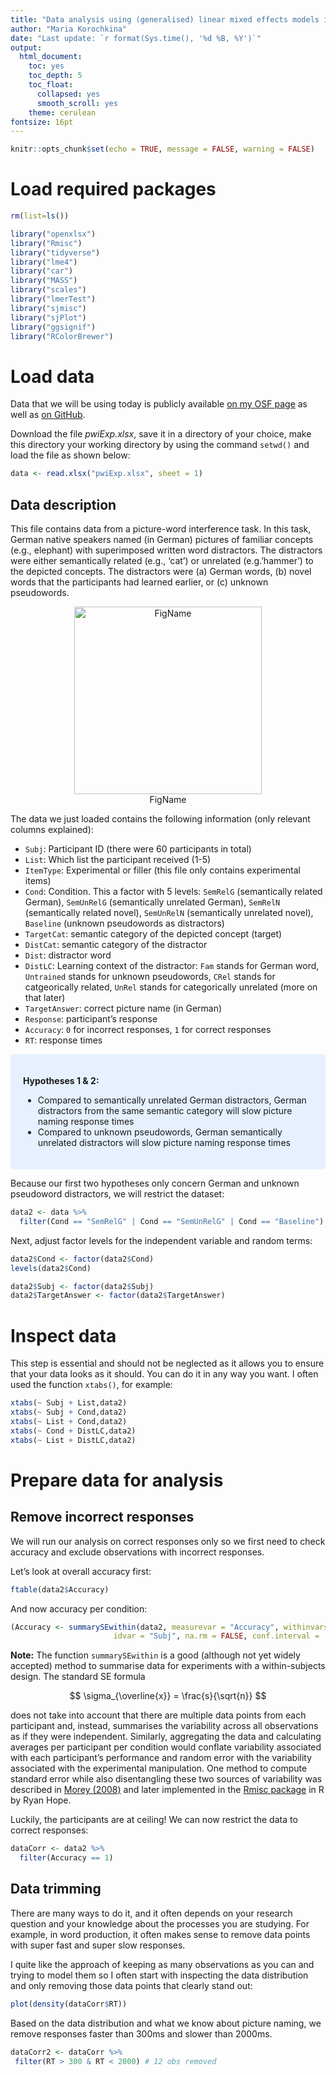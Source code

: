 ```yaml
---
title: "Data analysis using (generalised) linear mixed effects models in R"
author: "Maria Korochkina"
date: "Last update: `r format(Sys.time(), '%d %B, %Y')`"
output:
  html_document:
    toc: yes
    toc_depth: 5
    toc_float:
      collapsed: yes
      smooth_scroll: yes
    theme: cerulean
fontsize: 16pt
---
```


```r
knitr::opts_chunk$set(echo = TRUE, message = FALSE, warning = FALSE)
```

# Load required packages

```r
rm(list=ls())

library("openxlsx")
library("Rmisc")
library("tidyverse")
library("lme4")
library("car")
library("MASS")
library("scales")
library("lmerTest")
library("sjmisc")
library("sjPlot")
library("ggsignif")
library("RColorBrewer")
```

# Load data

Data that we will be using today is publicly available [on my OSF page](https://osf.io/g7ftz/) as well as [on GitHub](https://github.com/mariakna/MQ-eResearchTraning--G-LMEmodels).

Download the file *pwiExp.xlsx*, save it in a directory of your choice, make this directory your working directory by using the command `setwd()` and load the file as shown below:

```r
data <- read.xlsx("pwiExp.xlsx", sheet = 1)
```

## Data description

This file contains data from a picture-word interference task. In this task, German native speakers named (in German) pictures of familiar concepts (e.g., elephant) with superimposed written word distractors. The distractors were either semantically related (e.g., 'cat') or unrelated (e.g.'hammer') to the depicted concepts. The distractors were (a) German words, (b) novel words that the participants had learned earlier, or (c) unknown pseudowords. 

<center>
![FigName](pwi.png){width=300px}
</center>

The data we just loaded contains the following information (only relevant columns explained):

- `Subj`: Participant ID (there were 60 participants in total)
- `List`: Which list the participant received (1-5)
- `ItemType`: Experimental or filler (this file only contains experimental items)
- `Cond`: Condition. This a factor with 5 levels: `SemRelG` (semantically related German), `SemUnRelG` (semantically unrelated German), `SemRelN` (semantically related novel), `SemUnRelN` (semantically unrelated novel), `Baseline` (unknown pseudowords as distractors)
- `TargetCat`: semantic category of the depicted concept (target)
- `DistCat`: semantic category of the distractor
- `Dist`: distractor word
- `DistLC`: Learning context of the distractor: `Fam` stands for German word, `Untrained` stands for unknown pseudowords, `CRel` stands for catgeorically related, `UnRel` stands for categorically unrelated (more on that later)
- `TargetAnswer`: correct picture name (in German)
- `Response`: participant's response
- `Accuracy`: `0` for incorrect responses, `1` for correct responses
- `RT`: response times

<style>
div.blue{background-color:#e6f0ff; border-radius: 5px; padding: 20px;}
</style>
<div class = "blue">

**Hypotheses 1 & 2:**

- Compared to semantically unrelated German distractors, German distractors from the same semantic category will slow picture naming response times
- Compared to unknown pseudowords, German semantically unrelated distractors will slow picture naming response times

</div>
<p>  </p>

Because our first two hypotheses only concern German and unknown pseudoword distractors, we will restrict the dataset:


```r
data2 <- data %>%
  filter(Cond == "SemRelG" | Cond == "SemUnRelG" | Cond == "Baseline")
```

Next, adjust factor levels for the independent variable and random terms:

```r
data2$Cond <- factor(data2$Cond)
levels(data2$Cond)

data2$Subj <- factor(data2$Subj)
data2$TargetAnswer <- factor(data2$TargetAnswer)
```

# Inspect data

This step is essential and should not be neglected as it allows you to ensure that your data looks as it should. You can do it in any way you want. I often used the function `xtabs()`, for example:

```r
xtabs(~ Subj + List,data2) 
xtabs(~ Subj + Cond,data2) 
xtabs(~ List + Cond,data2) 
xtabs(~ Cond + DistLC,data2) 
xtabs(~ List + DistLC,data2) 
```

# Prepare data for analysis

## Remove incorrect responses

We will run our analysis on correct responses only so we first need to check accuracy and exclude observations with incorrect responses.

Let's look at overall accuracy first:

```r
ftable(data2$Accuracy)
```

And now accuracy per condition:

```r
(Accuracy <- summarySEwithin(data2, measurevar = "Accuracy", withinvars = "Cond",
                       idvar = "Subj", na.rm = FALSE, conf.interval = .95))
```

**Note:** The function `summarySEwithin` is a good (although not yet widely accepted) method to summarise data for experiments with a within-subjects design. The standard SE formula

$$
\sigma_{\overline{x}} = \frac{s}{\sqrt{n}}
$$

does  not take into  account  that there are multiple  data  points  from  each  participant  and, instead,  summarises  the  variability  across  all  observations  as  if  they  were  independent. Similarly, aggregating the data and calculating averages per participant per condition would conflate variability associated with each participant’s performance and random error with the variability  associated  with  the  experimental  manipulation. One method  to  compute  standard error while also disentangling these two sources of variability was described in [Morey (2008)](http://pcl.missouri.edu/sites/default/files/morey.2008.pdf) and later implemented in the [Rmisc package](http://www.cookbook-r.com/Graphs/Plotting_means_and_error_bars_(ggplot2)/) in R by Ryan Hope. 

Luckily, the participants are at ceiling! We can now restrict the data to correct responses:

```r
dataCorr <- data2 %>%
  filter(Accuracy == 1)
```

## Data trimming

There are many ways to do it, and it often depends on your research question and your knowledge about the processes you are studying. For example, in word production, it often makes sense to remove data points with super fast and super slow responses. 

I quite like the approach of keeping as many observations as you can and trying to model them so I often start with inspecting the data distribution and only removing those data points that clearly stand out:

```r
plot(density(dataCorr$RT))
```

Based on the data distribution and what we know about picture naming, we remove responses faster than 300ms and slower than 2000ms. 

```r
dataCorr2 <- dataCorr %>%
 filter(RT > 300 & RT < 2000) # 12 obs removed
```

